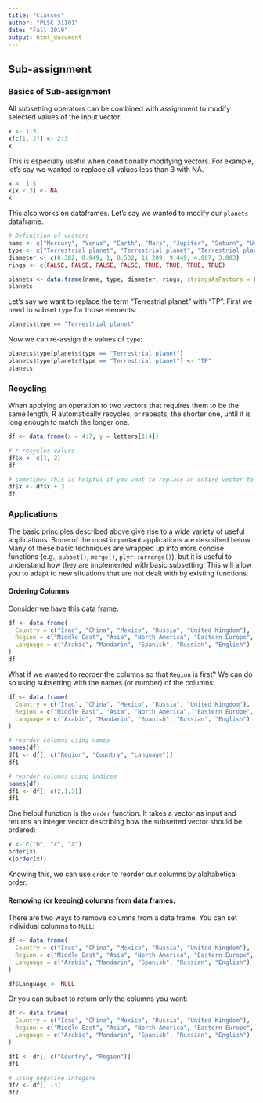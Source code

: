 ```yaml
---
title: "Classes"
author: "PLSC 31101"
date: "Fall 2019"
output: html_document
---
```



## Sub-assignment

### Basics of Sub-assignment

All subsetting operators can be combined with assignment to modify selected values of the input vector.

```r
x <- 1:5
x[c(1, 2)] <- 2:3
x
```

This is especially useful when conditionally modifying vectors. For example, let's say we wanted to replace all values less than 3 with NA.

```r
x <- 1:5
x[x < 3] <- NA
x
```

This also works on dataframes. Let's say we wanted to modify our `planets` dataframe. 

```r
# Definition of vectors
name <- c("Mercury", "Venus", "Earth", "Mars", "Jupiter", "Saturn", "Uranus", "Neptune")
type <- c("Terrestrial planet", "Terrestrial planet", "Terrestrial planet", "Terrestrial planet", "Gas giant", "Gas giant", "Gas giant", "Gas giant")
diameter <- c(0.382, 0.949, 1, 0.532, 11.209, 9.449, 4.007, 3.883)
rings <- c(FALSE, FALSE, FALSE, FALSE, TRUE, TRUE, TRUE, TRUE)

planets <- data.frame(name, type, diameter, rings, stringsAsFactors = F)
planets
```

Let's say we want to replace the term "Terrestrial planet" with "TP". First we need to subset `type` for those elements:

```r
planets$type == "Terrestrial planet"
```

Now we can re-assign the values of `type`:

```r
planets$type[planets$type == "Terrestrial planet"]
planets$type[planets$type == "Terrestrial planet"] <- "TP"
planets
```


### Recycling

When applying an operation to two vectors that requires them to be the same length, R automatically recycles, or repeats, the shorter one, until it is long enough to match the longer one. 

```r
df <- data.frame(x = 4:7, y = letters[1:4])

# r recycles values
df$x <- c(1, 2)
df

# sometimes this is helpful if you want to replace an entire vector to one value.
df$x <- df$x + 3
df
```

### Applications

The basic principles described above give rise to a wide variety of useful applications. Some of the most important applications are described below. Many of these basic techniques are wrapped up into more concise functions (e.g., `subset()`, `merge()`, `plyr::arrange()`), but it is useful to understand how they are implemented with basic subsetting. This will allow you to adapt to new situations that are not dealt with by existing functions.

#### Ordering Columns {-}

Consider we have this data frame:

```r
df <- data.frame(
  Country = c("Iraq", "China", "Mexico", "Russia", "United Kingdom"),
  Region = c("Middle East", "Asia", "North America", "Eastern Europe", "Western Europe"),
  Language = c("Arabic", "Mandarin", "Spanish", "Russian", "English")
)
df
```

What if we wanted to reorder the columns so that `Region` is first? We can do so using subsetting with the names (or number) of the columns:

```r
df <- data.frame(
  Country = c("Iraq", "China", "Mexico", "Russia", "United Kingdom"),
  Region = c("Middle East", "Asia", "North America", "Eastern Europe", "Western Europe"),
  Language = c("Arabic", "Mandarin", "Spanish", "Russian", "English")
)

# reorder columns using names
names(df)
df1 <- df[, c("Region", "Country", "Language")]
df1

# reorder columns using indices
names(df)
df1 <- df[, c(2,1,3)]
df1
```

One helpul function is the `order` function. It takes a vector as input and returns an integer vector describing how the subsetted vector should be ordered:

```r
x <- c("b", "c", "a")
order(x)
x[order(x)]
```

Knowing this, we can use `order` to reorder our columns by alphabetical order.

#### Removing (or keeping) columns from data frames. {-}

There are two ways to remove columns from a data frame. You can set individual columns to `NULL`: 

```r
df <- data.frame(
  Country = c("Iraq", "China", "Mexico", "Russia", "United Kingdom"),
  Region = c("Middle East", "Asia", "North America", "Eastern Europe", "Western Europe"),
  Language = c("Arabic", "Mandarin", "Spanish", "Russian", "English")
)

df$Language <- NULL
```

Or you can subset to return only the columns you want:

```r
df <- data.frame(
  Country = c("Iraq", "China", "Mexico", "Russia", "United Kingdom"),
  Region = c("Middle East", "Asia", "North America", "Eastern Europe", "Western Europe"),
  Language = c("Arabic", "Mandarin", "Spanish", "Russian", "English")
)

df1 <- df[, c("Country", "Region")]
df1

# using negative integers
df2 <- df[, -3]
df2
```


